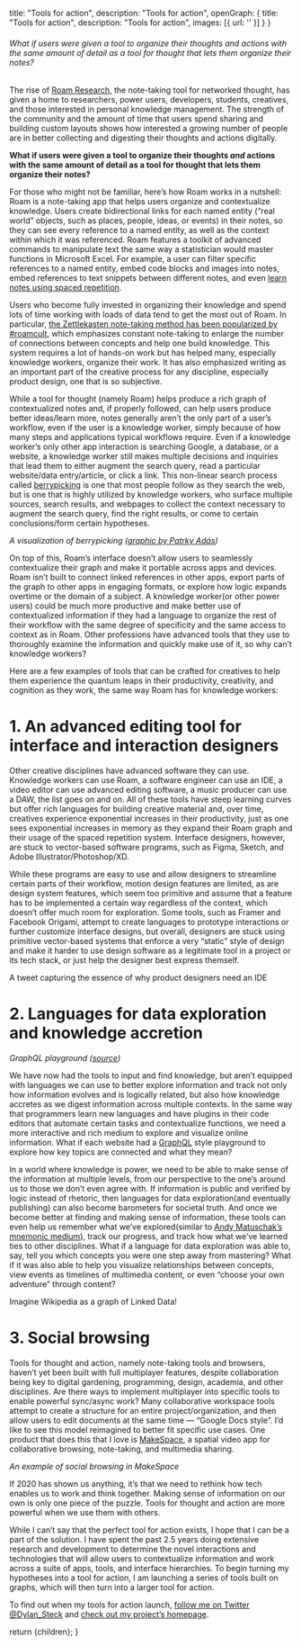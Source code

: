 
  title: "Tools for action",
  description: "Tools for action",
  openGraph: {
    title: "Tools for action",
    description: "Tools for action",
    images: [{ url: '' }]
  }
}

###### What if users were given a tool to organize their thoughts and actions with the same amount of detail as a tool for thought that lets them organize their notes?

The rise of [Roam Research](https://roamresearch.com/), the note-taking tool for networked thought, has given a home to researchers, power users, developers, students, creatives, and those interested in personal knowledge management. The strength of the community and the amount of time that users spend sharing and building custom layouts shows how interested a growing number of people are in better collecting and digesting their thoughts and actions digitally.

**What if users were given a tool to organize their thoughts _and_ actions with the same amount of detail as a tool for thought that lets them organize their notes?**

<CldImage src="media/RoamResearchWorkspace.png" alt="A Roam Research workspace containing a page and a block outline" width="700" height="700" className="p-2 pt-0" />

For those who might not be familiar, here’s how Roam works in a nutshell: Roam is a note-taking app that helps users organize and contextualize knowledge. Users create bidirectional links for each named entity (“real world” objects, such as places, people, ideas, or events) in their notes, so they can see every reference to a named entity, as well as the context within which it was referenced. Roam features a toolkit of advanced commands to manipulate text the same way a statistician would master functions in Microsoft Excel. For example, a user can filter specific references to a named entity, embed code blocks and images into notes, embed references to text snippets between different notes, and even [learn notes using spaced repetition](https://nesslabs.com/spaced-repetition-roam-research).

Users who become fully invested in organizing their knowledge and spend lots of time working with loads of data tend to get the most out of Roam. In particular, [the Zettlekasten note-taking method has been popularized by #roamcult](https://eugeneyan.com/writing/note-taking-zettelkasten/), which emphasizes constant note-taking to enlarge the number of connections between concepts and help one build knowledge. This system requires a lot of hands-on work but has helped many, especially knowledge workers, organize their work. It has also emphasized writing as an important part of the creative process for any discipline, especially product design, one that is so subjective.

While a tool for thought (namely Roam) helps produce a rich graph of contextualized notes and, if properly followed, can help users produce better ideas/learn more, notes generally aren’t the only part of a user’s workflow, even if the user is a knowledge worker, simply because of how many steps and applications typical workflows require. Even if a knowledge worker’s only other app interaction is searching Google, a database, or a website, a knowledge worker still makes multiple decisions and inquiries that lead them to either augment the search query, read a particular website/data entry/article, or click a link. This non-linear search process called [berrypicking](https://www.researchgate.net/publication/237730116_'Berrypicking'_in_History_A_user-centered_approach_to_bibliographic_interfaces) is one that most people follow as they search the web, but is one that is highly utilized by knowledge workers, who surface multiple sources, search results, and webpages to collect the context necessary to augment the search query, find the right results, or come to certain conclusions/form certain hypotheses.

<CldImage src="media/BerrypickingSearch.png" alt="A visualization the information seeking process of berrypicking" width="700" height="700" className="p-2 pt-0" />

*A visualization of berrypicking ([graphic by Patrky Adás](https://medium.com/free-code-camp/browserhistory-2abad38022b1#.5aezub8z2))*

On top of this, Roam’s interface doesn’t allow users to seamlessly contextualize their graph and make it portable across apps and devices. Roam isn’t built to connect linked references in other apps, export parts of the graph to other apps in engaging formats, or explore how logic expands overtime or the domain of a subject. A knowledge worker(or other power users) could be much more productive and make better use of contextualized information if they had a language to organize the rest of their workflow with the same degree of specificity and the same access to context as in Roam. Other professions have advanced tools that they use to thoroughly examine the information and quickly make use of it, so why can’t knowledge workers?

Here are a few examples of tools that can be crafted for creatives to help them experience the quantum leaps in their productivity, creativity, and cognition as they work, the same way Roam has for knowledge workers:

# 1. An advanced editing tool for interface and interaction designers

Other creative disciplines have advanced software they can use. Knowledge workers can use Roam, a software engineer can use an IDE, a video editor can use advanced editing software, a music producer can use a DAW, the list goes on and on. All of these tools have steep learning curves but offer rich languages for building creative material and, over time, creatives experience exponential increases in their productivity, just as one sees exponential increases in memory as they expand their Roam graph and their usage of the spaced repetition system. Interface designers, however, are stuck to vector-based software programs, such as Figma, Sketch, and Adobe Illustrator/Photoshop/XD.

While these programs are easy to use and allow designers to streamline certain parts of their workflow, motion design features are limited, as are design system features, which seem too primitive and assume that a feature has to be implemented a certain way regardless of the context, which doesn’t offer much room for exploration. Some tools, such as Framer and Facebook Origami, attempt to create languages to prototype interactions or further customize interface designs, but overall, designers are stuck using primitive vector-based systems that enforce a very “static” style of design and make it harder to use design software as a legitimate tool in a project or its tech stack, or just help the designer best express themself.

A tweet capturing the essence of why product designers need an IDE

# 2. Languages for data exploration and knowledge accretion

<CldImage src="media/ApolloGraphQLPlayground.png" alt="A screenshot of the GraphQL-Apollo playground" width="700" height="700" className="p-2 pt-0" />

*GraphQL playground ([source](https://www.gatsbyjs.com/docs/using-graphql-playground/))*

We have now had the tools to input and find knowledge, but aren’t equipped with languages we can use to better explore information and track not only how information evolves and is logically related, but also how knowledge accretes as we digest information across multiple contexts. In the same way that programmers learn new languages and have plugins in their code editors that automate certain tasks and contextualize functions, we need a more interactive and rich medium to explore and visualize online information. What if each website had a [GraphQL](https://graphql.org/) style playground to explore how key topics are connected and what they mean?

In a world where knowledge is power, we need to be able to make sense of the information at multiple levels, from our perspective to the one’s around us to those we don’t even agree with. If information is public and verified by logic instead of rhetoric, then languages for data exploration(and eventually publishing) can also become barometers for societal truth. And once we become better at finding and making sense of information, these tools can even help us remember what we’ve explored(similar to [Andy Matuschak’s mnemonic medium](https://numinous.productions/ttft)), track our progress, and track how what we’ve learned ties to other disciplines. What if a language for data exploration was able to, say, tell you which concepts you were one step away from mastering? What if it was also able to help you visualize relationships between concepts, view events as timelines of multimedia content, or even “choose your own adventure” through content?

Imagine Wikipedia as a graph of Linked Data!

# 3. Social browsing

Tools for thought and action, namely note-taking tools and browsers, haven’t yet been built with full multiplayer features, despite collaboration being key to digital gardening, programming, design, academia, and other disciplines. Are there ways to implement multiplayer into specific tools to enable powerful sync/async work? Many collaborative workspace tools attempt to create a structure for an entire project/organization, and then allow users to edit documents at the same time — “Google Docs style”. I’d like to see this model reimagined to better fit specific use cases. One product that does this that I love is [MakeSpace](https://makespace.fun/), a spatial video app for collaborative browsing, note-taking, and multimedia sharing.

<CldImage src="media/MakeSpaceApp.png" alt="An example of social browsing in the MakeSpace desktop app" width="700" height="700" className="p-2 pt-0" />

*An example of social browsing in MakeSpace*

If 2020 has shown us anything, it’s that we need to rethink how tech enables us to work and think together. Making sense of information on our own is only one piece of the puzzle. Tools for thought and action are more powerful when we use them with others.

While I can’t say that the perfect tool for action exists, I hope that I can be a part of the solution. I have spent the past 2.5 years doing extensive research and development to determine the novel interactions and technologies that will allow users to contextualize information and work across a suite of apps, tools, and interface hierarchies. To begin turning my hypotheses into a tool for action, I am launching a series of tools built on graphs, which will then turn into a larger tool for action.

To find out when my tools for action launch, [follow me on Twitter @Dylan_Steck](https://twitter.com/Dylan_Steck) and [check out my project’s homepage](http://www.withcortex.com/).

  return <MdxLayout>{children}</MdxLayout>;
}